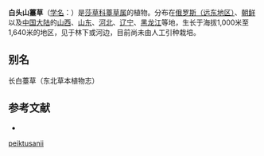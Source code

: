 {{Speciesbox
| name = 白头山薹草
| status = 
| status_system = 
| image =
| genus = Carex
| species = peiktusanii
| authority = Kom.
}}

'''白头山薹草'''（[[学名|学名]]：{{lang|la|''Carex peiktusanii''}}）是[[莎草科|莎草科]][[薹草属|薹草属]]的植物。分布在[[俄罗斯（远东地区）|俄罗斯（远东地区）]]、[[朝鲜|朝鲜]]以及[[中国大陆|中国大陆]]的[[山西|山西]]、[[山东|山东]]、[[河北|河北]]、[[辽宁|辽宁]]、[[黑龙江|黑龙江]]等地，生长于海拔1,000米至1,640米的地区，见于林下或河边，目前尚未由人工引种栽培。

== 别名 ==
长白薹草（东北草本植物志）

== 参考文献 ==
<div class="references-small">
* {{cite web| url =http://www.bioinfo.cn/db05/KmzwSpecies.php?action=view&id=5957| title =白头山薹草| work =《中国高等植物数据库全库》| publisher =中国科学院微生物研究所| author =昆明植物研究所| accessdate =2009-02-24| deadurl =yes| archiveurl =https://web.archive.org/web/20160305044314/http://www.bioinfo.cn/db05/KmzwSpecies.php?action=view&id=5957| archivedate =2016-03-05}}
</div>
{{Taxonbar|from=Q15227077}}

{{DEFAULTSORT:Carex peiktusanii}}
[[Category:薹草属|peiktusanii]]


{{Carex-stub}}